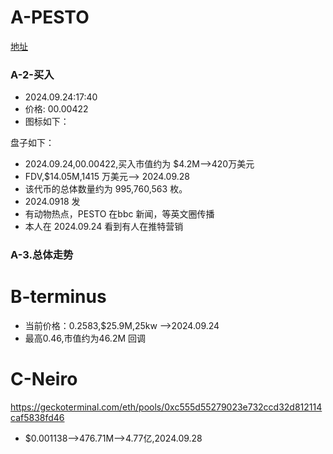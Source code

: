 
# A-PESTO
[地址](https://www.geckoterminal.com/solana/pools/A9KLSS9modWzMc1A189c6HXwy1QkgUupun9TPJZkhmaw)

### A-2-买入
* 2024.09.24:17:40
* 价格: 00.00422
* 图标如下：

<ImageRender alt='test1' width='100%' height='auto' path='/crypto/1-PESTO.png' />

盘子如下：
* 2024.09.24,00.00422,买入市值约为 $4.2M-->420万美元
* FDV,$14.05M,1415 万美元--> 2024.09.28
* 该代币的总体数量约为 995,760,563 枚。
* 2024.0918 发
* 有动物热点，PESTO 在bbc 新闻，等英文圈传播
* 本人在 2024.09.24 看到有人在推特营销

### A-3.总体走势

<ImageRender alt='test1' width='100%' height='auto' path='/crypto/2-PESTO.png' />

# B-terminus
* 当前价格：0.2583,$25.9M,25kw -->2024.09.24
* 最高0.46,市值约为46.2M <HighlightText>回调</HighlightText>

<ImageRender alt='test1' width='100%' height='auto' path='/crypto/3-terminus.png' />

# C-Neiro
https://geckoterminal.com/eth/pools/0xc555d55279023e732ccd32d812114caf5838fd46

* <HighlightText>$0.001138-->476.71M-->4.77亿,2024.09.28 </HighlightText>

<ImageRender alt='test1' width='100%' height='auto' path='/crypto/4-Neiro.png' />
